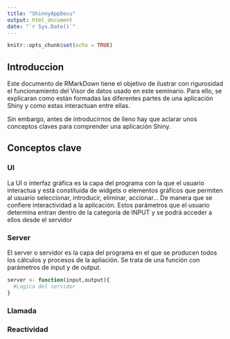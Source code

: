 ```yaml
---
title: "ShinnyAppDocu"
output: html_document
date: "`r Sys.Date()`"
---
```


```r
knitr::opts_chunk$set(echo = TRUE)
```

## Introduccion

Este documento de RMarkDown tiene el objetivo de ilustrar con rigurosidad el funcionamiento del Visor de datos usado en este seminario. Para ello, se explicaran como están formadas las diferentes partes de una aplicación Shiny y como estas interactuan entre ellas.

Sin embargo, antes de introducirnos de lleno hay que aclarar unos conceptos claves para comprender una aplicación Shiny.

## Conceptos clave

### UI

La UI o interfaz gráfica es la capa del programa con la que el usuario interactua y está constituida de widgets o elementos gráficos que permiten al usuario seleccionar, introducir, eliminar, accionar... De manera que se confiere interactividad a la aplicación. Estos parámetros que el usuario determina entran dentro de la categoria de INPUT y se podrá acceder a ellos desde el servidor

### Server

El server o servidor es la capa del programa en el que se producen todos los cálculos y procesos de la apliación. Se trata de una función con parámetros de input y de output.

```r
server <- function(input,output){
  #Logica del servidor
}
```

### Llamada

### Reactividad
